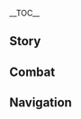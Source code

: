 {{CharacterTabs}}
{{LanguageTabs}}
__TOC__
==Story==
{{VO/Story
|character           = Razor
|language            = ja
|name                = レザー

<!-- Hello -->
|vo_01_01_title      = 初めまして…
|vo_01_01_subtitle   = Hello
|vo_01_01_file       = VO_{language}{character} Hello.ogg
|vo_01_01_tx         = お前の匂い…いい匂い。一緒に狩りをしよう！
|vo_01_01_rm         = Omae no nioi... ii nioi. Issho ni kari wo shiyou!
|vo_01_01_tl         = Your smell... Nice smell. Let's hunt together!

<!-- Chats -->
|vo_02_01_title      = 世間話・匂い
|vo_02_01_subtitle   = Chat: Scent
|vo_02_01_file       = VO_{language}{character} Chat - Scent.ogg
|vo_02_01_tx         = う、ウサギの匂い…
|vo_02_01_rm         = U, usagi no nioi...
|vo_02_01_tl         = Mm, smells like rabbit...

|vo_02_02_title      = 世間話・空腹
|vo_02_02_subtitle   = Chat: Hunger
|vo_02_02_file       = VO_{language}{character} Chat - Hunger.ogg
|vo_02_02_tx         = 行くか、腹減った。
|vo_02_02_rm         = Iku ka, harahetta.
|vo_02_02_tl         = Let's go. I'm hungry.

|vo_02_03_title      = 世間話・見張り
|vo_02_03_subtitle   = Chat: Wind-gazing
|vo_02_03_file       = VO_{language}{character} Chat - Wind-gazing.ogg
|vo_02_03_tx         = オレは見張りをする。行くならオレを呼べ。
|vo_02_03_rm         = Ore wa mihari wo suru. Ikunara ore wo yobe.
|vo_02_03_tl         = I'll keep watch. Call me if you're going.

<!-- Weather -->
|vo_03_01_title      = 雷の日・注意
|vo_03_01_subtitle   = When Thunder Strikes: Warning
|vo_03_01_file       = VO_{language}{character} When Thunder Strikes - Warning.ogg
|vo_03_01_tx         = 怖いなら早く隠れろ。
|vo_03_01_rm         = Kowainara hayaku kakurero.
|vo_03_01_tl         = If you're scared, hide quickly.

|vo_03_02_title      = 雷の日・道案内
|vo_03_02_subtitle   = When Thunder Strikes: Guidance
|vo_03_02_file       = VO_{language}{character} When Thunder Strikes - Guidance.ogg
|vo_03_02_tx         = 木から離れろ、ついて来い！
|vo_03_02_rm         = Ki kara hanarero, tsuite koi!
|vo_03_02_tl         = Keep away from the trees, follow me!

|vo_03_03_title      = 風の日…
|vo_03_03_subtitle   = When It's Windy
|vo_03_03_file       = VO_{language}{character} When It's Windy.ogg
|vo_03_03_tx         = 風…うん、気持ちいい。
|vo_03_03_rm         = Kaze... Un, kimochi ii.
|vo_03_03_tl         = The wind... Mm, feels good.

|vo_03_04_title      = 暴風の日…
|vo_03_04_subtitle   = When the Wind Is Blowing
|vo_03_04_file       = VO_{language}{character} When the Wind Is Blowing.ogg
|vo_03_04_tx         = 風…うぅ…チクチクして、ちょっと痛い。
|vo_03_04_rm         = Kaze... Uu... chikuchiku shite, chotto itai.
|vo_03_04_tl         = The wind... Uu... It's prickly, and hurts a bit.

<!-- Greetings -->
|vo_04_01_title      = おはよう…
|vo_04_01_subtitle   = Good Morning
|vo_04_01_file       = VO_{language}{character} Good Morning.ogg
|vo_04_01_tx         = 太陽が出た。一緒に狩りに行くか？
|vo_04_01_rm         = Taiyou ga deta. Issho ni kari ni iku ka?
|vo_04_01_tl         = The sun's come out. Do you want to hunt together?

|vo_04_02_title      = こんにちは…
|vo_04_02_subtitle   = Good Afternoon
|vo_04_02_file       = VO_{language}{character} Good Afternoon.ogg
|vo_04_02_tx         = 肉の塊食える、嬉しい！
|vo_04_02_rm         = Niku no katamari kueru, ureshii!
|vo_04_02_tl         = I can eat a big chunk of meat. I'm happy!

|vo_04_03_title      = こんばんは…
|vo_04_03_subtitle   = Good Evening
|vo_04_03_file       = VO_{language}{character} Good Evening.ogg
|vo_04_03_tx         = お前は寝ろ。オレは月を見る。
|vo_04_03_rm         = Omae wa nero. Ore wa tsuki wo miru.
|vo_04_03_tl         = You sleep. I'll watch the moon.

|vo_04_04_title      = おやすみ…
|vo_04_04_subtitle   = Good Night
|vo_04_04_file       = VO_{language}{character} Good Night.ogg
|vo_04_04_tx         = お前寝る。オレ見張る。明日、一緒に狩りする。
|vo_04_04_rm         = Omae neru. Ore miharu. Ashita, issho ni kari suru.
|vo_04_04_tl         = You sleep. I keep watch. Tomorrow, we hunt together.

<!-- About Razor -->
|vo_05_01_title      = {name}自身について…
|vo_05_01_subtitle   = About {character}
|vo_05_01_file       = VO_{language}{character} About {character}.ogg
|vo_05_01_tx         = オレは狼。人間のパパ、ママ、いない。
|vo_05_01_rm         = Ore wa ookami. Ningen no papa, mama, inai.
|vo_05_01_tl         = I am a wolf. I don't have a human mom or dad.

<!-- About Us -->
|vo_06_01_title      = 友達について…
|vo_06_01_subtitle   = About Us: Friends
|vo_06_01_file       = VO_{language}{character} About Us - Friends.ogg
|vo_06_01_tx         = お前、友達。オレとお前、一緒に狩りする。
|vo_06_01_rm         = Omae, tomodachi. Ore to omae, issho ni kari suru.
|vo_06_01_tl         = You are my friend. You and me, we hunt together.

|vo_06_02_title      = 武器について…
|vo_06_02_subtitle   = About Us: Weapons
|vo_06_02_file       = VO_{language}{character} About Us - Weapons.ogg
|vo_06_02_tx         = オレ、鉄の爪と雷の牙ある。お前を守る。
|vo_06_02_rm         = Ore, tetsu no tsume to kaminari no kiba aru. Omae wo mamoru.
|vo_06_02_tl         = I have iron claws and fangs of thunder. I protect you.

<!-- Miscellaneous I -->
|vo_07_01_title      = 「神の目」について…
|vo_07_01_subtitle   = About the [[Vision]]
|vo_07_01_file       = VO_{language}{character} About the Vision.ogg
|vo_07_01_tx         = 「神の目」、師匠のおかげ。雷の牙で戦う、「ルピカ」守る。
|vo_07_01_rm         = "Kami no me", shishou no okage. Kaminari no kiba de tatakau, "Rupika" mamoru.
|vo_07_01_tl         = I can use "Vision", thanks to Master. Fight with fangs of thunder, protect "Lupical".

|vo_07_02_title      = シェアしたいこと…
|vo_07_02_subtitle   = Something to Share
|vo_07_02_file       = VO_{language}{character} Something to Share.ogg
|vo_07_02_tx         = 夜、星きれい。空、湖、どこも星いっぱい。<br />夜、街の中も、星いっぱい。
|vo_07_02_rm         = Yoru, hoshi kirei. Sora, mizuumi, doko mo hoshi-ippai.<br />Yoru, machi no naka mo, hoshi-ippai.
|vo_07_02_tl         = At night, the stars are beautiful. The sky, the lake, everywhere is filled with stars.<br />At night, the city is also filled with stars.

|vo_07_03_title      = 興味のあること…
|vo_07_03_subtitle   = Interesting Things
|vo_07_03_file       = VO_{language}{character} Interesting Things.ogg
|vo_07_03_tx         = オレの「ルピカ」は狼。彼らは家族。
|vo_07_03_rm         = Ore no "Rupika" wa ookami. Karera wa kazoku.
|vo_07_03_tl         = My "Lupical" are wolves. They are family.

<!-- About Others -->
|vo_08_01_title      = リサについて…
|vo_08_01_subtitle   = About [[Lisa]]
|vo_08_01_file       = VO_{language}{character} About Lisa.ogg
|vo_08_01_tx         = 師匠の雷、空黒くなる。怖い、強い。
|vo_08_01_rm         = Shishou no kaminari, sora kuroku naru. Kowai, tsuyoi.
|vo_08_01_tl         = Master's thunder makes the sky black. It's scary, and strong.

|vo_08_02_title      = バーバラについて…
|vo_08_02_subtitle   = About [[Barbara]]
|vo_08_02_file       = VO_{language}{character} About Barbara.ogg
|vo_08_02_tx         = バーバラ、キラキラの女の子。優しい。
|vo_08_02_rm         = Baabara, kirakira no onnanoko. Yasashii.
|vo_08_02_tl         = Barbara, a sparkly girl. Kind.

|vo_08_03_title      = ディルックについて…
|vo_08_03_subtitle   = About [[Diluc]]
|vo_08_03_file       = VO_{language}{character} About Diluc.ogg
|vo_08_03_tx         = ディルック、赤い、黒い。冷たくて、熱い。
|vo_08_03_rm         = Dirukku, akai, kuroi. Tsumetakute, atsui.
|vo_08_03_tl         = Diluc, red and black. Cold, and hot.

|vo_08_04_title      = ウェンティについて…
|vo_08_04_subtitle   = About [[Venti]]
|vo_08_04_file       = VO_{language}{character} About Venti.ogg
|vo_08_04_tx         = 詩…うっ、よく分からない。よく分からないけど、「ルピカ」は気に入ってる。
|vo_08_04_rm         = Uta... U', yokuwakaranai. Yoku wakaranaikedo, "Rupika" wa kini'itteru.
|vo_08_04_tl         = Poems... Uh, I don't really understand them. I don't really understand them, but "Lupical" like them.

|vo_08_05_title      = ベネットについて…
|vo_08_05_subtitle   = About [[Bennett]]
|vo_08_05_file       = VO_{language}{character} About Bennett.ogg
|vo_08_05_tx         = ベネット、口数が多い、一緒にいると、腹いっぱいにならない。
|vo_08_05_rm         = Benetto, kuchikazu ga ooi, issho ni iru to, hara-ippai ni naranai.
|vo_08_05_tl         = Bennett, talkative. When I'm with him, I don't get full.

|vo_08_06_title      = クレーについて…
|vo_08_06_subtitle   = About [[Klee]]
|vo_08_06_file       = VO_{language}{character} About Klee.ogg
|vo_08_06_tx         = クレー、友達！友達だけど、困る。
|vo_08_06_rm         = Kuree, tomodachi! Tomodachi dakedo, komaru.
|vo_08_06_tl         = Klee is my friend! Friend, but trouble.

|vo_08_07_title      = ファルカについて・知らない
|vo_08_07_subtitle   = About [[Varka]]: Stranger
|vo_08_07_file       = VO_{language}{character} About Varka - Stranger.ogg
|vo_08_07_tx         = ファルカ？知らない…
|vo_08_07_rm         = Faruka? Shiranai...
|vo_08_07_tl         = Varka? I don't know...

|vo_08_08_title      = ファルカについて・思い出
|vo_08_08_subtitle   = About [[Varka]]: Memory
|vo_08_08_file       = VO_{language}{character} About Varka - Memory.ogg
|vo_08_08_tx         = うん…ファルカは、名前だ。あの男、高く大きい。レザーの名前、鉄の爪、彼にもらった。ううっ…会いたい。
|vo_08_08_rm         = Un... Faruka wa, namaeda. Ano otoko, takaku ookii. Rezaa no namae, tetsu no tsume, kare ni moratta. Uu'... aitai.
|vo_08_08_tl         = Mm... Varka is a name. That man, tall and big. The name Razor, the iron claws, I got from him. Uu... I want to see him.

<!-- More About Razor -->
|vo_09_01_title      = {name}を知る・１
|vo_09_01_subtitle   = More About {character}: I
|vo_09_01_file       = VO_{language}{character} More About {character} - 01.ogg
|vo_09_01_tx         = お前の匂い、優しい匂い。肉好きか？
|vo_09_01_rm         = Omae no nioi, yasashii nioi. Niku-suki ka?
|vo_09_01_tl         = You have a kind smell. Do you like meat?

|vo_09_02_title      = {name}を知る・２
|vo_09_02_subtitle   = More About {character}: II
|vo_09_02_file       = VO_{language}{character} More About {character} - 02.ogg
|vo_09_02_tx         = お前強い。狼と同じくらい強い。お前と狩りするの好き。収穫多い。
|vo_09_02_rm         = Omae tsuyoi. Ookami to onaji kurai tsuyoi. Omae to kari suru no suki. Shuukaku ooi.
|vo_09_02_tl         = You're strong. Strong as a wolf. I like hunting with you. Lots of catches.

|vo_09_03_title      = {name}を知る・３
|vo_09_03_subtitle   = More About {character}: III
|vo_09_03_file       = VO_{language}{character} More About {character} - 03.ogg
|vo_09_03_tx         = 「ルピカ」は「狼の家」。違う、「狼の家族」。オレのルピカは森の中。彼ら、オレを守る。オレをルピカだと言った。
|vo_09_03_rm         = "Rupika" wa "ookami no ie". Chigau, "ookami no kazoku". Ore no Rupika wa mori no naka. Karera, ore wo mamoru. Ore wo Rupika da to itta.
|vo_09_03_tl         = "Lupical" means "Wolf home". No, "Wolf family". My Lupical are in the woods. They protect me. They said I am their Lupical.

|vo_09_04_title      = {name}を知る・４
|vo_09_04_subtitle   = More About {character}: IV
|vo_09_04_file       = VO_{language}{character} More About {character} - 04.ogg
|vo_09_04_tx         = オレにはルピカしかない。<br />でもルピカ、オレには4本の足がない。本物の狼じゃない。時々、悲しい。
|vo_09_04_rm         = Ore ni wa Rupika shika nai.<br />Demo Rupika, ore ni wa 4-hon no ashi ga nai. Honmono no ookami janai. Tokidoki, kanashii.
|vo_09_04_tl         = I only have my Lupical.<br />But even though I'm Lupical, I don't have four legs. I'm not a real wolf. Sometimes, I'm sad.

|vo_09_05_title      = {name}を知る・５
|vo_09_05_subtitle   = More About {character}: V
|vo_09_05_file       = VO_{language}{character} More About {character} - 05.ogg
|vo_09_05_tx         = お前と一緒に走るの楽しい、お前と一緒に狩りするの楽しい。お前と一緒にいる。オレは狼、オレは人間、関係ない。<br />お前は友達、お前はオレの「ルピカ」。オレ、お前も嬉しくあってほしい。
|vo_09_05_rm         = Omae to issho ni hashiru no tanoshii, omae to issho ni kari suru no tanoshii. Omae to issho ni iru. Ore wa ookami, ore wa ningen, kankeinai.<br />Omae wa tomodachi, omae wa no "Rupika". Ore, omae mo ureshikuatte hoshii.
|vo_09_05_tl         = It's fun to run with you, it's fun to hunt with you. With you, it doesn't matter if I'm wolf, or I'm human.<br />You're my friend, you're my "Lupical". I want you to be happy too.

<!-- Miscellaneous II -->
|vo_10_01_title      = {name}の趣味…
|vo_10_01_subtitle   = {character}'s Hobbies
|vo_10_01_file       = VO_{language}{character} Hobbies.ogg
|vo_10_01_tx         = ルピカ好き。森好き。友達好き。走るの好き。
|vo_10_01_rm         = Rupika-suki. Mori-suki. Tomodachi-suki. Hashiru no suki.
|vo_10_01_tl         = I like my Lupical. I like the woods. I like my friends. I like running.

|vo_10_02_title      = {name}の悩み…
|vo_10_02_subtitle   = {character}'s Troubles
|vo_10_02_file       = VO_{language}{character} Troubles.ogg
|vo_10_02_tx         = 話すの疲れる。難しい。でも、話さないはダメ。
|vo_10_02_rm         = Hanasu no tsukareru. Muzukashii. Demo, hanasanai wa dame.
|vo_10_02_tl         = Talking makes me tired. It's hard. But, I can't not talk.

|vo_10_03_title      = 好きな食べ物…
|vo_10_03_subtitle   = Favorite Food
|vo_10_03_file       = VO_{language}{character} Favorite Food.ogg
|vo_10_03_tx         = 肉好き。イモ好き。
|vo_10_03_rm         = Niku-suki. Imo-suki.
|vo_10_03_tl         = I like meat. I like potatoes.

|vo_10_04_title      = 嫌いな食べ物…
|vo_10_04_subtitle   = Least Favorite Food
|vo_10_04_file       = VO_{language}{character} Least Favorite Food.ogg
|vo_10_04_tx         = 野菜だめ。オレが食ってる肉たちは野菜を食う。
|vo_10_04_rm         = Yasai dame. Ore ga kutteru niku-tachi wa yasai wo kuu.
|vo_10_04_tl         = Vegetables not good. The meat I eat, they eat vegetables.

<!-- Receiving a Gift -->
|vo_11_01_title      = 贈り物を受け取る·1
|vo_11_01_subtitle   = Receiving a Gift: I
|vo_11_01_file       = VO_{language}{character} Receiving a Gift - 01.ogg
|vo_11_01_tx         = 匂いがいい、味もいい。好き。
|vo_11_01_rm         = Nioi ga ii, aji mo ii. Suki.
|vo_11_01_tl         = Smell is good, taste is good too. I like it.

|vo_11_02_title      = 贈り物を受け取る·2
|vo_11_02_subtitle   = Receiving a Gift: II
|vo_11_02_file       = VO_{language}{character} Receiving a Gift - 02.ogg
|vo_11_02_tx         = 食うと、力が出る、嬉しい。
|vo_11_02_rm         = Kuu to, chikara ga deru, ureshii.
|vo_11_02_tl         = I eat, I get strength, I'm happy.

|vo_11_03_title      = 贈り物を受け取る·3
|vo_11_03_subtitle   = Receiving a Gift: III
|vo_11_03_file       = VO_{language}{character} Receiving a Gift - 03.ogg
|vo_11_03_tx         = 食う、よくない。食わない、よくない。少し悲しい。
|vo_11_03_rm         = Kuu, yokunai. Kuwanai, yokunai. Sukoshi kanashii.
|vo_11_03_tl         = Eat, not good. Don't eat, not good. A bit sad.

<!-- Birthday -->
|vo_12_01_title      = 誕生日…
|vo_12_01_subtitle   = Birthday
|vo_12_01_file       = VO_{language}{character} Birthday.ogg
|vo_12_01_tx         = 今日はお前の……ずっとずっと前の今日に、お前生まれた。お前と一緒に楽しみたい。今日一緒に肉食う。
|vo_12_01_rm         = Kyou wa omae no...... Zutto zutto mae no kyou ni, omae umareta. Omae to issho ni tanoshi mitai. Kyou issho ni nikukuu.
|vo_12_01_tl         = Today is your...... A long long time ago today, you were born. I want to enjoy with you. Eat meat together today.

<!-- Feelings About Ascension -->
|vo_13_01_title      = 突破した感想・起
|vo_13_01_subtitle   = Feelings About Ascension: Intro
|vo_13_01_file       = VO_{language}{character} Feelings About Ascension - 01.ogg
|vo_13_01_tx         = 腕、太くなった…？
|vo_13_01_rm         = Ude, futoku natta...?
|vo_13_01_tl         = Are my arms thicker...?

|vo_13_02_title      = 突破した感想・承
|vo_13_02_subtitle   = Feelings About Ascension: Building Up
|vo_13_02_file       = VO_{language}{character} Feelings About Ascension - 02.ogg
|vo_13_02_tx         = ガルルル…爪研ぎ、牙を研ぐ、もっと強く！
|vo_13_02_rm         = Garururu... tsumetogi, kiba wo togu, motto tsuyoku!
|vo_13_02_tl         = Grrr... Sharpen my claws, sharpen my fangs, stronger!

|vo_13_03_title      = 突破した感想・転
|vo_13_03_subtitle   = Feelings About Ascension: Climax
|vo_13_03_file       = VO_{language}{character} Feelings About Ascension - 03.ogg
|vo_13_03_tx         = 走る、狩る。足りない、だめ！もっと…強くなる！
|vo_13_03_rm         = Hashiru, karu. Tarinai, dame! Motto... Tsuyokunaru!
|vo_13_03_tl         = Run, hunt. Not enough... no! I'll be stronger!

|vo_13_04_title      = 突破した感想・結
|vo_13_04_subtitle   = Feelings About Ascension: Conclusion
|vo_13_04_file       = VO_{language}{character} Feelings About Ascension - 04.ogg
|vo_13_04_tx         = 牙、爪、足。もっと強く、もっと力を…お前を守る！
|vo_13_04_rm         = Kiba, tsume, ashi. Motto tsuyoku, motto chikara wo... omae wo mamoru!
|vo_13_04_tl         = Fangs, claws, legs. Stronger, more power... Protect you!
}}

==Combat==
{{Combat VO
|character           = Razor
|language            = ja

<!-- Elemental Skill -->
|skill_1_tx          = どけ！
|skill_1_rm          = Doke!
|skill_1_tl          = Get out of the way!

|skill_2_tx          = ア&mdash;&mdash;！
|skill_2_rm          = A&mdash;&mdash;!
|skill_2_tl          = Ah&mdash;&mdash;!

|skill_3_tx          = ガオー！
|skill_3_rm          = Gaoo!
|skill_3_tl          = Grrrr!

|skill_4_file        = Elemental Skill 1 06
|skill_4_tx          = 来るなッ！
|skill_4_rm          = Kuru na'!
|skill_4_tl          = Get away!

|skill_5_file        = Elemental Skill 1 05

<!-- Elemental Burst -->
|burst_1_tx          = ガルルルー！
|burst_1_rm          = Garururuu!
|burst_1_tl          = Grrrr!

|burst_2_tx          = 貫け…！
|burst_2_rm          = Tsuranuke...!
|burst_2_tl          = Penetrate...!

|burst_3_tx          = んあ！
|burst_3_rm          = N'a!
|burst_3_tl          = Ngh-a!

|burst_4_file        = Elemental Skill 1 04
|burst_4_tx          = グルルルー！
|burst_4_rm          = Gurururuu!
|burst_4_tl          = Grrrr!

<!-- Sprint Start -->
|sprint-s_1_file     = Sprint Start 01,Sprint Start 02,Sprint Start 03

<!-- Deploying Wind Glider -->
|glider_1_file       = Deploying Wind Glider 01,Deploying Wind Glider 02,Deploying Wind Glider 03

<!-- Opening Treasure Chest -->
|chest_1_tx          = これ、使えるかも。
|chest_1_rm          = Kore, tsukaeru kamo.
|chest_1_tl          = This might be useful.

|chest_2_tx          = 箱、収納できる。
|chest_2_rm          = Hako, shuunou dekiru.
|chest_2_tl          = Box. We can store things in it.

|chest_3_tx          = 宝の匂い、不思議だ。
|chest_3_rm          = Takara no nioi, fushigida.
|chest_3_tl          = Smell of treasure, it's strange.

<!-- Low HP -->
|low-hp_1_tx         = 痛い。
|low-hp_1_rm         = Itai.
|low-hp_1_tl         = It hurts.

|low-hp_2_tx         = ガウゥ&mdash;&mdash;
|low-hp_2_rm         = Gauu&mdash;&mdash;
|low-hp_2_tl         = Grrrr&mdash;&mdash;

|low-hp_3_tx         = 殺す…！
|low-hp_3_rm         = Korosu...!
|low-hp_3_tl         = I'll kill you...!

<!-- Ally at Low HP-->
|ally-low-hp_1_tx    = ダメだ。
|ally-low-hp_1_tl    = Not good.
|ally-low-hp_1_rm    = Dameda.
|ally-low-hp_2_tx    = 生きろ！
|ally-low-hp_2_tl    = Live!
|ally-low-hp_2_rm    = Ikiro!

<!-- Fallen -->
|fallen_1_tx         = うっ、呼吸、苦しい…
|fallen_1_rm         = U', kokyuu, kurushii...
|fallen_1_tl         = Ugh, hard to breathe...

|fallen_2_tx         = 帰りたい…
|fallen_2_rm         = Kaeritai...
|fallen_2_tl         = I want to go home...

|fallen_3_tx         = オレの…ルピカ…
|fallen_3_rm         = Ore no... Rupika...
|fallen_3_tl         = My... Lupical...

<!-- Light Hit Taken -->
|hit-l_1_file        = Light Hit Taken 01,Light Hit Taken 02,Light Hit Taken 03,Light Hit Taken 04,Light Hit Taken 05,Light Hit Taken 06

<!-- Heavy Hit Taken -->
|hit-h_1_file        = Heavy Hit Taken 02
|hit-h_1_tx          = 口の中、しょっぱい…
|hit-h_1_rm          = Kuchi no naka, shoppai...
|hit-h_1_tl          = My mouth tastes salty...

|hit-h_2_file        = Heavy Hit Taken 01,Heavy Hit Taken 03,Heavy Hit Taken 04,Heavy Hit Taken 05,Heavy Hit Taken 06

<!-- Joining Party -->
|join_1_tx           = オレが行く。
|join_1_rm           = Ore ga iku.
|join_1_tl           = I'll go.

|join_2_tx           = どこに行けばいい。
|join_2_rm           = Doko ni ikeba ii.
|join_2_tl           = Where should I go.

|join_3_tx           = 背中、任せろ。
|join_3_rm           = Senaka, makasero.
|join_3_tl           = I have your back.

<!-- Character Idles -->
|idle_1_file         = Standby 02

<!-- Light Attack -->
|atk-l_1_file        = Light Attack 01,Light Attack 02,Light Attack 03,Light Attack 04,Light Attack 05,Light Attack 06

<!-- Mid Attack -->
|atk-m_1_file        = Mid Attack 01,Mid Attack 02,Mid Attack 03

<!-- Heavy Attack -->
|atk-h_1_file        = Heavy Attack 01,Heavy Attack 02,Heavy Attack 03

<!-- Climbing -->
|climb_1_file        = Climbing 01,Climbing 02,Climbing 03,Climbing 04,Climbing 05

<!-- Jumping -->
|jump_1_file         = Jumping 01,Jumping 02,Jumping 03,Jumping 04,Jumping 05
}}

==Navigation==
{{Character Navbox|link type=vo-ja}}